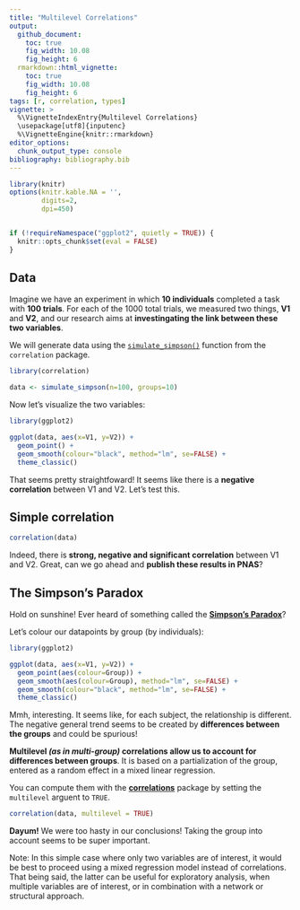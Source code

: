 ```yaml
---
title: "Multilevel Correlations"
output: 
  github_document:
    toc: true
    fig_width: 10.08
    fig_height: 6
  rmarkdown::html_vignette:
    toc: true
    fig_width: 10.08
    fig_height: 6
tags: [r, correlation, types]
vignette: >
  %\VignetteIndexEntry{Multilevel Correlations}
  \usepackage[utf8]{inputenc}
  %\VignetteEngine{knitr::rmarkdown}
editor_options: 
  chunk_output_type: console
bibliography: bibliography.bib
---
```




```r
library(knitr)
options(knitr.kable.NA = '',
        digits=2,
        dpi=450)


if (!requireNamespace("ggplot2", quietly = TRUE)) {
  knitr::opts_chunk$set(eval = FALSE)
}
```



## Data


Imagine we have an experiment in which **10 individuals** completed a task with **100 trials**. For each of the 1000 total trials, we measured two things, **V1** and **V2**, and our research aims at **investingating the link between these two variables**.

We will generate data using the [`simulate_simpson()`](https://easystats.github.io/correlation/reference/simulate_simpson.html) function from the `correlation` package.


```r
library(correlation)

data <- simulate_simpson(n=100, groups=10)
```

Now let's visualize the two variables:


```r
library(ggplot2)

ggplot(data, aes(x=V1, y=V2)) + 
  geom_point() +
  geom_smooth(colour="black", method="lm", se=FALSE) +
  theme_classic()
```

That seems pretty straightfoward! It seems like there is a **negative correlation** between V1 and V2. Let's test this.

## Simple correlation

```r
correlation(data)
```

Indeed, there is **strong, negative and significant correlation** between V1 and V2. Great, can we go ahead and **publish these results in PNAS**?

## The Simpson's Paradox

Hold on sunshine! Ever heard of something called the [**Simpson's Paradox**](https://en.wikipedia.org/wiki/Simpson%27s_paradox)?

Let's colour our datapoints by group (by individuals):

```r
library(ggplot2)

ggplot(data, aes(x=V1, y=V2)) + 
  geom_point(aes(colour=Group)) +
  geom_smooth(aes(colour=Group), method="lm", se=FALSE) + 
  geom_smooth(colour="black", method="lm", se=FALSE) + 
  theme_classic()
```

Mmh, interesting. It seems like, for each subject, the relationship is different. The negative general trend seems to be created by **differences between the groups** and could be spurious! 

**Multilevel *(as in multi-group)* correlations allow us to account for differences between groups**. It is based on a partialization of the group, entered as a random effect in a mixed linear regression.

You can compute them with the [**correlations**](https://github.com/easystats/correlation) package by setting the `multilevel` arguent to `TRUE`.


```r
correlation(data, multilevel = TRUE)
```

**Dayum!** We were too hasty in our conclusions! Taking the group into account seems to be super important.


Note: In this simple case where only two variables are of interest, it would be best to proceed using a mixed regression model instead of correlations. That being said, the latter can be useful for exploratory analysis, when multiple variables are of interest, or in combination with a network or structural approach.
